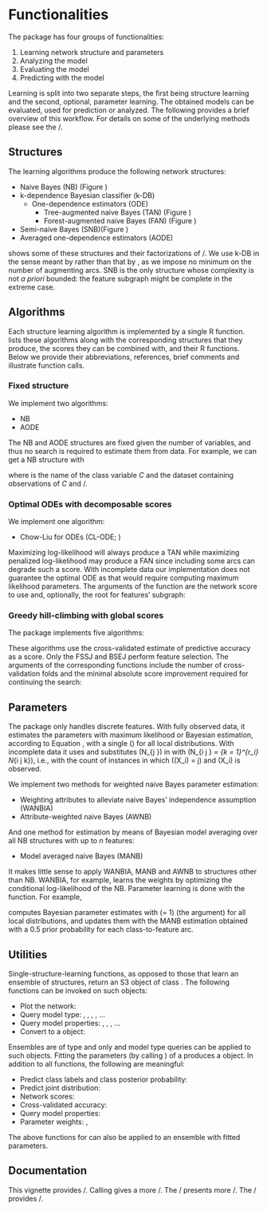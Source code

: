 # Functionalities 
\label{sec:functionalities}
The package has four groups of functionalities: 

1. Learning network structure and parameters
1. Analyzing the model
1. Evaluating the model 
1. Predicting with the model

\noindent Learning is split into two separate steps, the first being structure learning and the second, optional, parameter learning. The obtained models can be evaluated, used for prediction or analyzed. The following provides a brief overview of this workflow. For details on some of the underlying methods please see the \tecvin/. 

## Structures
The learning algorithms produce the following network structures: 

- Naive Bayes (NB) (Figure \ref{fig:nb}) \citep{Minsky1961}
- k-dependence Bayesian classifier (k-DB) \citep{Sahami1996,pernkopf10}
    - One-dependence estimators (ODE) 
        - Tree-augmented naive Bayes (TAN) (Figure \ref{fig:tan}) \citep{Friedman1997}
        - Forest-augmented naive Bayes (FAN) (Figure \ref{fig:fan})
- Semi-naive Bayes (SNB)(Figure \ref{fig:semi}) \citep{Pazzani1996}
- Averaged one-dependence estimators (AODE) \citep{Webb2005} 

\rfig{structures} shows some of these structures and their factorizations of \pcx/. We use k-DB in the sense meant by \cite{pernkopf10} rather than that by \cite{Sahami1996}, as we impose no minimum on the number of augmenting arcs. SNB is the only structure whose complexity is not *a priori* bounded: the feature subgraph might be complete in the extreme case. 

\begin{figure}[h]
\begin{subfigure}[b]{0.5\textwidth}
  \includegraphics[width=0.9\textwidth]{pg_0001}
  \caption{$p(c, \mathbf{x}) = p(c)p(x_1 \vert c)p(x_2 \vert c)p(x_3 \vert c)p(x_4 \vert c)$\\$p(x_5 \vert c)p(x_6 \vert c)$}
  \label{fig:nb}
\end{subfigure}
\begin{subfigure}[b]{0.5\textwidth}
  \includegraphics[width=0.9\textwidth]{pg_0002}
  \caption{$p(c, \mathbf{x}) = p(c)p(x_1 \vert c, x_2)p(x_2 \vert c, x_3)p(x_3 \vert c, x_4)p(x_4 \vert c)$\\$p(x_5 \vert c, x_4)p(x_6 \vert c, x_5)$}
  \label{fig:tan}
\end{subfigure}
\begin{subfigure}[b]{0.5\textwidth}
  \includegraphics[width=0.9\textwidth]{pg_0003}
  \caption{$p(c, \mathbf{x}) = p(c)p(x_1 \vert c, x_2)p(x_2 \vert c)p(x_3 \vert c)p(x_4 \vert c)$ \\$p(x_5 \vert c, x_4)p(x_6 \vert c, x_5)$}
  \label{fig:fan}
\end{subfigure}
\begin{subfigure}[b]{0.5\textwidth}
  \includegraphics[width=0.9\textwidth]{pg_0004}
  \caption{$p(c, \mathbf{x}) = p(c)p(x_1 \vert c, x_2)p(x_2 \vert c)p(x_4 \vert c)$ \\ $p(x_5 \vert c, x_4)p(x_6 \vert c, x_4, x_5)$}
  \label{fig:semi}
\label{fig:structures}
\end{subfigure}
\caption{Augmented naive Bayes models produced by the \pkg{bnclassify} package. (a) NB; (b) TAN (c) FAN (d) SNB. k-DB and AODE not shown. The NB assumes that the features are independent given the class. ODE allows each predictor to depend on at most one other predictor: the TAN is a special case with exactly \(n-1\) augmenting arcs (i.e., inter-feature arcs) while a FAN may have less than \(n-1\). The k-DB allows for up to $k$ parent features per feature $X_i$, with NB and ODE as its special cases with $k = 0$ and $k = 1$, respectively. The SNB does not restrict the number of parents but requires that connected feature subgraphs be complete (connected, after removing $C$, subgraphs in (d): $\{X_1, X_2\}$, and $\{X_4,X_5,X_6\}$), also allowing the removal of features (\(X_3\) omitted in (d)). The AODE is not a single structure but an ensemble of $n$ ODE models in which one feature is the parent of all others (a super-parent). }
\label{fig:structures}
\end{figure} 

## Algorithms
Each structure learning algorithm is implemented by a single R function. \rtbl{algorithms} lists these algorithms along with the corresponding structures that they produce, the scores they can be combined with, and their R functions. Below we provide their abbreviations, references, brief comments and illustrate function calls. 

### Fixed structure 
We implement two algorithms: 

- NB 
- AODE 

The NB and AODE structures are fixed given the number of variables, and thus no search is required to estimate them from data. For example, we can get a NB structure with <!-- Conversely, there are no parameters required by the nb and aode function for learning the structure. --> 
\begin{example}
n <- nb('class', dataset = car)
\end{example} 

\noindent where \code{class} is the name of the class variable $C$ and \code{car} the dataset containing observations of $C$ and \X/.

### Optimal ODEs with decomposable scores 
We implement one algorithm:

- Chow-Liu for ODEs  (CL-ODE; \cite{Friedman1997}) 

Maximizing log-likelihood will always produce a TAN while maximizing penalized log-likelihood may produce a FAN since including some arcs can degrade such a score. With incomplete data our implementation does not guarantee the optimal ODE as that would require computing maximum likelihood parameters. The arguments of the \code{tan\_cl()} function are the network score to use and, optionally, the root for features' subgraph: 

```{=latex}
\begin{example} 
n <- tan_cl('class', car, score = 'AIC', root = 'buying') 
\end{example} 
```

### Greedy hill-climbing with global scores

The \pkg{bnclassify} package implements five algorithms:

\begin{itemize}
\itemsep1pt\parskip0pt\parsep0pt
\item
  Hill-climbing tree augmented naive Bayes (HC-TAN)
  \citep{Keogh2002}
\item
  Hill-climbing super-parent tree augmented naive Bayes (HC-SP-TAN)
  \citep{Keogh2002}

\itemsep1pt\parskip0pt\parsep0pt
\item
  Backward sequential elimination and joining (BSEJ)
  \citep{Pazzani1996}
\item
  Forward sequential selection and joining (FSSJ)
  \citep{Pazzani1996}

\item
  Hill-climbing k-dependence Bayesian classifier (k-DB)
\end{itemize} 

These algorithms use the cross-validated estimate of predictive accuracy as a score. Only the FSSJ and BSEJ perform feature selection. The arguments of the corresponding functions include the number of cross-validation folds \code{k} and the minimal absolute score improvement \code{epsilon} required for continuing the search: 

\begin{example} 
fssj <- fssj('class', car, k = 5, epsilon = 0) 
\end{example} 

\input{algorithms}

## Parameters 
\label{sec:params}
The \pkg{bnclassify} package only handles discrete features. With fully observed data, it estimates the parameters with maximum likelihood or Bayesian estimation, according to Equation \ref{eq:disparams}, with a single \(\alpha\) for all local distributions. With incomplete data it uses \emph{available case analysis} and substitutes \(N_{\cdot j \cdot}\) in \req{disparams} with \(N_{i j \cdot} = \sum_{k = 1}^{r_i} N_{i j k}\), i.e., with the count of instances in which \(\mathbf{Pa}(X_i) = j\) and \(X_i\) is observed. 

We implement two methods for weighted naive Bayes parameter estimation: 

- Weighting attributes to alleviate naive Bayes’ independence assumption (WANBIA) \citep{Zaidi2013}
- Attribute-weighted naive Bayes (AWNB)  \citep{Hall2007} 

And one method for estimation by means of Bayesian model averaging over all NB structures with up to $n$ features:

- Model averaged naive Bayes (MANB) \citep{Dash2002}

It makes little sense to apply WANBIA, MANB and AWNB to structures other than NB. WANBIA, for example, learns the weights by optimizing the conditional log-likelihood of the NB. Parameter learning is done with the \code{lp()} function. For example,

```{=latex}
\begin{example}
a <- lp(n, smooth = 1, manb_prior = 0.5) 
\end{example} 
```

\noindent computes Bayesian parameter estimates with \(\alpha = 1\) (the \code{smooth} argument) for all local distributions, and updates them with the MANB estimation obtained with a 0.5 prior probability for each class-to-feature arc.  

## Utilities 
Single-structure-learning functions, as opposed to those that learn an ensemble of structures, return an S3 object of class \code{bnc\_dag}. The following functions can be invoked on such objects:

- Plot the network: \code{plot()}
- Query model type: \code{is\_tan()}, \code{is\_ode()}, \code{is\_nb()}, \code{is\_aode()}, ...
- Query model properties: \code{narcs()}, \code{families()}, \code{features()}, ... 
- Convert to a \CRANpkg{gRain} object: \code{as\_grain()} 

Ensembles are of type \code{bnc\_aode} and only \code{print()} and model type queries can be applied to such objects. Fitting the parameters (by calling \code{lp()}) of a \code{bnc\_dag} produces a \code{bnc\_bn} object. In addition to all \code{bnc\_dag} functions, the following are meaningful:

- Predict class labels and class posterior probability: \code{predict()}
- Predict joint distribution: \code{compute\_joint()} 
- Network scores: \code{AIC(),BIC(),logLik(),clogLik()} 
- Cross-validated accuracy: \code{cv()}
- Query model properties: \code{nparams()}
- Parameter weights: \code{manb\_arc\_posterior()}, \code{weights()}  

The above functions for \code{bnc\_bn} can also be applied to an ensemble with fitted parameters.

## Documentation  
This vignette provides \overvindesc/. Calling \code{?bnclassify} gives a more \pkghelp/. The \invin/ presents more \invindesc/. The \tecvin/ provides \tecvindesc/. 


